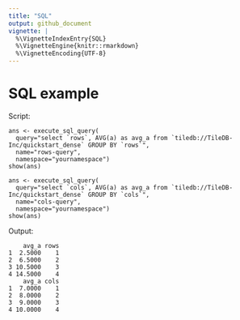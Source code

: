 ```yaml
---
title: "SQL"
output: github_document
vignette: |
  %\VignetteIndexEntry{SQL}
  %\VignetteEngine{knitr::rmarkdown}
  %\VignetteEncoding{UTF-8}
---
```


# SQL example

Script:

```
ans <- execute_sql_query(
  query="select `rows`, AVG(a) as avg_a from `tiledb://TileDB-Inc/quickstart_dense` GROUP BY `rows`",
  name="rows-query",
  namespace="yournamespace")
show(ans)

ans <- execute_sql_query(
  query="select `cols`, AVG(a) as avg_a from `tiledb://TileDB-Inc/quickstart_dense` GROUP BY `cols`",
  name="cols-query",
  namespace="yournamespace")
show(ans)

```

Output:

```
    avg_a rows
1  2.5000    1
2  6.5000    2
3 10.5000    3
4 14.5000    4
    avg_a cols
1  7.0000    1
2  8.0000    2
3  9.0000    3
4 10.0000    4
```
